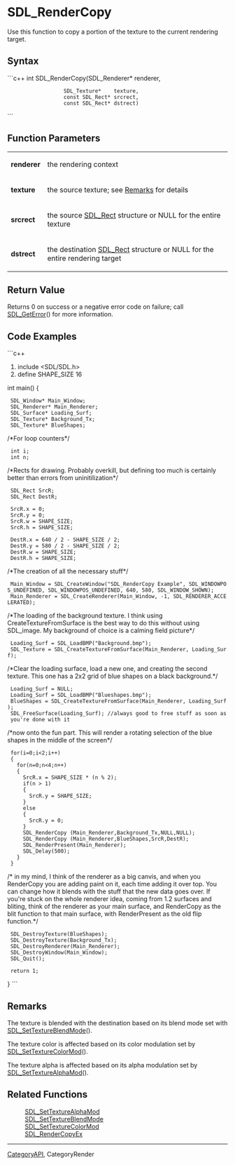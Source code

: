 <!-- pragma section-numbers off -->
<!-- pragma disable-camelcase -->
= SDL_RenderCopy =
Use this function to copy a portion of the texture to the current rendering target.


== Syntax ==
```c++
int SDL_RenderCopy(SDL_Renderer*   renderer,
                   SDL_Texture*    texture,
                   const SDL_Rect* srcrect,
                   const SDL_Rect* dstrect)
```
== Function Parameters ==
{|
|'''renderer''' 
|the rendering context 
|-
|'''texture''' 
|the source texture; see [[#Remarks|Remarks]] for details 
|-
|'''srcrect''' 
|the source [[SDL_Rect]] structure or NULL for the entire texture 
|-
|'''dstrect''' 
|the destination [[SDL_Rect]] structure or NULL for the entire rendering target 
|}


== Return Value ==
Returns 0 on success or a negative error code on failure; call [[SDL_GetError]]() for more information.

== Code Examples ==
```c++

#include <SDL/SDL.h>
#define SHAPE_SIZE 16

int main()
{
  SDL_Window* Main_Window;
  SDL_Renderer* Main_Renderer;
  SDL_Surface* Loading_Surf;
  SDL_Texture* Background_Tx;
  SDL_Texture* BlueShapes;

/*For loop counters*/
  int i;
  int n;

/*Rects for drawing. Probably overkill, but defining too much is certainly better than errors from uninitilization*/
  SDL_Rect SrcR;
  SDL_Rect DestR;

  SrcR.x = 0;
  SrcR.y = 0;
  SrcR.w = SHAPE_SIZE;
  SrcR.h = SHAPE_SIZE;

  DestR.x = 640 / 2 - SHAPE_SIZE / 2;
  DestR.y = 580 / 2 - SHAPE_SIZE / 2;
  DestR.w = SHAPE_SIZE;
  DestR.h = SHAPE_SIZE;

/*The creation of all the necessary stuff*/
  Main_Window = SDL_CreateWindow("SDL_RenderCopy Example", SDL_WINDOWPOS_UNDEFINED, SDL_WINDOWPOS_UNDEFINED, 640, 580, SDL_WINDOW_SHOWN);
  Main_Renderer = SDL_CreateRenderer(Main_Window, -1, SDL_RENDERER_ACCELERATED);

/*The loading of the background texture. I think using CreateTextureFromSurface
is the best way to do this without using SDL_image. My background of choice is a calming field picture*/
  Loading_Surf = SDL_LoadBMP("Background.bmp");
  SDL_Texture = SDL_CreateTextureFromSurface(Main_Renderer, Loading_Surf);

/*Clear the loading surface, load a new one, and creating the second texture.
This one has a 2x2 grid of blue shapes on a black background.*/
  Loading_Surf = NULL;
  Loading_Surf = SDL_LoadBMP("Blueshapes.bmp");
  BlueShapes = SDL_CreateTextureFromSurface(Main_Renderer, Loading_Surf);
  SDL_FreeSurface(Loading_Surf); //always good to free stuff as soon as you're done with it

/*now onto the fun part. This will render a rotating selection of the blue shapes in the middle of the screen*/
  for(i=0;i<2;i++)
  {
    for(n=0;n<4;n++)
    {
      SrcR.x = SHAPE_SIZE * (n % 2);
      if(n > 1)
      {
        SrcR.y = SHAPE_SIZE;
      }
      else
      {
        SrcR.y = 0;
      }
      SDL_RenderCopy (Main_Renderer,Background_Tx,NULL,NULL);
      SDL_RenderCopy (Main_Renderer,BlueShapes,SrcR,DestR);
      SDL_RenderPresent(Main_Renderer);
      SDL_Delay(500);
    }
  }

/* in my mind, I think of the renderer as a big canvis, and when you RenderCopy you are adding paint on it, each time adding it over top. You can change how it blends with the stuff that the new data goes over. If you're stuck on the whole renderer idea, coming from 1.2 surfaces and bliting, think of the renderer as your main surface, and RenderCopy as the blit function to that main surface, with RenderPresent as the old flip function.*/

  SDL_DestroyTexture(BlueShapes);
  SDL_DestroyTexture(Background_Tx);
  SDL_DestroyRenderer(Main_Renderer);
  SDL_DestroyWindow(Main_Window);
  SDL_Quit();

  return 1;
}
```
== Remarks ==
The texture is blended with the destination based on its blend mode set with [[SDL_SetTextureBlendMode]]().

The texture color is affected based on its color modulation set by [[SDL_SetTextureColorMod]]().

The texture alpha is affected based on its alpha modulation set by [[SDL_SetTextureAlphaMod]]().

== Related Functions ==
: [[SDL_SetTextureAlphaMod]]
: [[SDL_SetTextureBlendMode]]
: [[SDL_SetTextureColorMod]]
: [[SDL_RenderCopyEx]]

----

[[CategoryAPI]], CategoryRender
